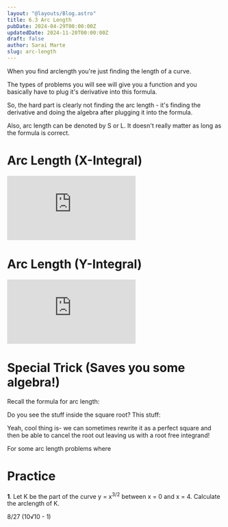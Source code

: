 ```yaml
---
layout: "@layouts/Blog.astro"
title: 6.3 Arc Length
pubDate: 2024-04-29T00:00:00Z
updatedDate: 2024-11-20T00:00:00Z
draft: false
author: Sarai Marte
slug: arc-length
---
```




When you find arclength you're just finding the length of a curve.

The types of problems you will see will give you a function and you basically have to plug it's derivative into this formula.

<ImageMd img = {img1} alt = "Formula for arclength"/>

So, the hard part is clearly not finding the arc length - it's finding the derivative and doing the algebra after plugging it into the formula.

Also, arc length can be denoted by S or L. It doesn't really matter as long as the formula is correct.

# Arc Length (X-Integral)

<iframe src="https://www.youtube.com/embed/94YTDkXvJMU?si=_vlsoqbRcu_Z_nyR" title="YouTube video player" frameborder="0" allow="accelerometer; autoplay; clipboard-write; encrypted-media; gyroscope; picture-in-picture; web-share" referrerpolicy="strict-origin-when-cross-origin" allowfullscreen></iframe>

# Arc Length (Y-Integral)

<iframe src="https://www.youtube.com/embed/8skzHUMGIMg?si=FMvK9I0EDguS6VUg" title="YouTube video player" frameborder="0" allow="accelerometer; autoplay; clipboard-write; encrypted-media; gyroscope; picture-in-picture; web-share" referrerpolicy="strict-origin-when-cross-origin" allowfullscreen></iframe>

# Special Trick (Saves you some algebra!)

Recall the formula for arc length: 

<ImageMd img = {img1} alt = "Formula for arclength"/>

Do you see the stuff inside the square root? This stuff:

<Latex formula="1 + f'(x)^2" />

Yeah, cool thing is- we can sometimes rewrite it as a perfect square and then be able to cancel the root out leaving us with a root free integrand!

For some arc length problems where 

# Practice

**1**. Let K be the part of the curve y = x<sup>3/2</sup> between x = 0 and x = 4. Calculate the arclength of K.

<Solution>
8/27 (10√10 - 1)
</Solution>
